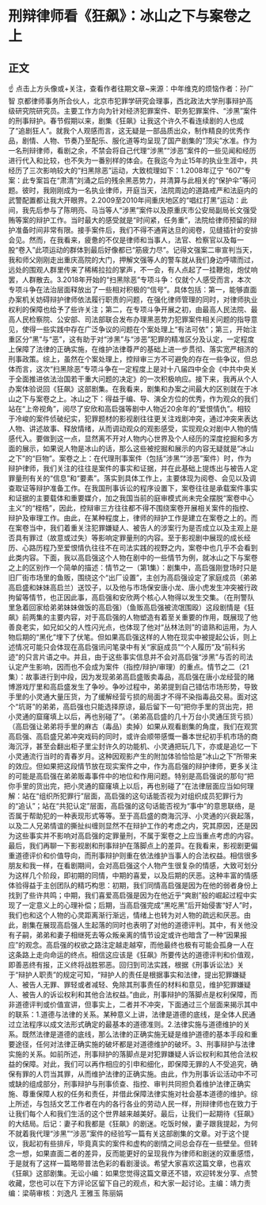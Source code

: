 # 刑辩律师看《狂飙》：冰山之下与案卷之上
## 正文
☝ 点击上方头像或+关注，查看作者往期文章~来源：中年维克的烦恼作者：孙广智 京都律师事务所合伙人，北京市犯罪学研究会理事，西北政法大学刑事辩护高级研究院研究员。主要工作方向为针对经济犯罪案件、职务犯罪案件、“涉黑”案件的刑事辩护。春节假期以来，剧集《狂飙》让我这个许久不看连续剧的人也成了“追剧狂人”。就我个人观感而言，这无疑是一部品质出众，制作精良的优秀作品，剧情、人物、节奏乃至配乐、服化道等均呈现了国产剧集的“顶尖”水准。作为一名刑辩律师，看剧之余，不禁会将自己代理“涉黑”“涉恶”案件的一些见闻和经历进行代入和比较，也不失为一番别样的体会。在我迄今为止15年的执业生涯中，共经历了三次影响较大的“扫黑除恶”运动，大致梳理如下：1.2008年辽宁 “607”专案：此专案旨在“肃清”刘涌之后的残余黑恶势力，并清算与此相关的“保护伞”等问题。彼时，我刚刚成为一名执业律师，开庭当天，法院周边的道路戒严和法庭内的武警配置都让我大开眼界。2.2009至2010年间重庆地区的“唱红打黑”运动：此间，我先后参与了陈明亮、马当等人“涉黑”案件以及原重庆市公安局副局长文强受贿等案的辩护工作。当时最大的感受就是“时间紧，任务重”，法院给律师预留的辩护准备时间非常有限。接手案件后，我们不得不通宵达旦的阅卷，见缝插针的安排会见。然而，在我看来，疲惫的不仅是律师和当事人，法官、检察官以及每一股“卷入”此项运动的群体到最后好像都已“筋疲力尽”。记得文强案二审宣判当天，我和师父刚刚走出重庆高院的大门，押解文强等人的警车就从我们身边呼啸而过，远处的围观人群里传来了稀稀拉拉的掌声，不一会，有人点起了一挂鞭炮，炮仗响罢，人群散去。3.2018年开始的“扫黑除恶”专项斗争：仅就个人感受而言，本次专项斗争在法治层面释放出了一些相对积极的“信号”。具体包括：第一，能够直面办案机关妨碍辩护律师依法履行职责的问题，在强化律师管理的同时，对律师执业权利的保障也给予了些许关注；第二，在专项斗争开展之初，由最高人民法院、最高人民检察院、公安部、司法部联合发布办理黑恶势力犯罪案件相关问题的指导意见，使得一些实践中存在广泛争议的问题在个案处理上“有法可依”；第三，开始注重区分“黑”与“恶”，这有助于对“涉黑”与“涉恶”犯罪的精准区分及认定，一定程度上保障了法律的正确实施，在维护法律尊严的基础上进一步贯彻、落实宽严相济的刑事政策。综上，虽然在个案处理上，控辩审三方不可避免的存在一些争议，但总体而言，这次“扫黑除恶”专项斗争在一定程度上是对十八届四中全会《中共中央关于全面推进依法治国若干重大问题的决定》的一次积极响应。接下来，我再从个人办案体验说回《狂飙》这部剧集。在我看来，剧集和办案之间最大的区别就在于冰山之下与案卷之上。冰山之下：得益于编、导、演全方位的优秀，作为观众的我们站在“上帝视角”，阅尽了安欣和高启强等剧中人物近20余年的“爱恨情仇”。相较于冷峻的案件侦破纪实，犯罪题材的影视剧往往更关注戏剧冲突，通过冲突来表达人物、讲述故事、释放情绪，从而调动观众的观影感受，实现观众对剧中人物的情感代入。要做到这一点，显然离不开对人物内心世界及个人经历的深度挖掘和多方面的展示，如果说人物是冰山的话，那么这些被挖掘和展示的内容无疑就是“冰山之下”的“巨物”。案卷之上：在代理刑事案件（包括“涉黑”“涉恶”案件）时，作为辩护律师，我们关注的往往是案件的事实和证据，并在此基础上提炼出与被告人定罪量刑有关的“信息”和“要素”。落实到具体工作上，主要体现为阅卷、会见以及调查取证等辩护准备工作。在我国刑事诉讼的程序设置下，案卷往往是承载案件事实和证据的主要载体和重要媒介，加之我国当前的庭审模式尚未完全摆脱“案卷中心主义”的“桎梏”，因此，控辩审三方往往都不得不围绕案卷开展相关案件的指控、辩护及审理工作。由此，在某种程度上，律师的辩护工作是建立在案卷之上的。而在案卷当中，我们着重关注犯罪嫌疑人、被告人的涉案行为是否成立以及主观上是否具有罪过（故意或过失）等影响定罪量刑的内容。至于影视剧中展现的成长经历、心路历程乃至爱恨情仇往往不在司法实践的视野之内，案卷中也几乎不会看到此类内容。下面，我以高启强这个人物在剧中的一些情节为例，就冰山之下与案卷之上的区别作一个简单的描述：情节之一（第1集）：剧集中，高启强刚登场时只是旧厂街市场里的鱼贩，围绕这个“出厂设置”，主创为高启强设定了家庭成员（弟弟高启盛和妹妹高启兰）送饺子，以及他与市场保安唐小龙、唐小虎发生冲突被行政拘留等情节，也正因此事，高启强和安欣两个核心人物得以发生交集。（在刑警队里急着回家给弟弟妹妹做饭的高启强）（鱼贩高启强被流氓围殴）这段剧情是《狂飙》前两集的主要内容，对于高启强的人物塑造有着至关重要的作用，既展现了他善良老实，如兄如父的人性闪光点，也体现了他对“丛林法则”的谙熟和运用，为人物后期的“黑化”埋下了伏笔。但如果高启强这样的人物在现实中被提起公诉，则上述情况可能只会体现在高启强讯问笔录中有关“家庭成员”“个人履历”及“前科劣迹”的只言片语之中。并且，由于这些事实信息并不会对高启强“涉黑”与否的司法认定产生影响，因而也不会成为案件（指控/辩护/审理）的重点。情节之二（21集）：故事进行到中段，因为发现弟弟高启盛贩卖毒品，高启强在唐小龙经营的赌博游戏厅里和高启盛发生了争吵。争吵过程中，弟弟提到自己错估市场形势，导致手里的小灵通大量压货，为了缓解经营亏损的局面才不得不染指毒品交易。面对这个“坑哥”的弟弟，高启强也只能选择原谅，最后留下一句“把你手里的货出完，把小灵通的窟窿填上以后，再也别碰了”。（弟弟高启盛的几十万台小灵通压货亏损）（高启强让弟弟将手里的麻古（毒品）卖掉）如果从观看剧集的角度，我们在观赏高启强、高启盛兄弟冲突戏码的同时，或许会顺带感慨一番本世纪初手机市场的商海沉浮，甚至会翻出柜子里尘封许久的功能机、小灵通把玩几下，亦或是追忆一下小灵通流行当时的青春岁月。这种因观影产生的附加体验恰恰是“冰山之下”所带来的效应。但如果把这段情节放在现实案件之中，作为高启强的辩护律师，更多关注的可能是高启强在弟弟贩毒事件中的地位和作用问题。特别是高启强说的那句“把你手里的货出完，把小灵通的窟窿填上以后，再也别碰了”在法律层面应当如何理解：站在“组织所犯罪行”层面，高启强的这句话能否视为对组织成员犯罪行为的“追认”；站在“共犯认定”层面，高启强的这句话能否视为“事中”的意思联络，是否属于帮助犯的一种表现形式等等。至于高启盛的商海沉浮、小灵通的兴衰起落，以及二人兄弟情谊的撕扯纠缠则显然不在辩护工作的考虑之内，究其原因，还是因为这些事实并不影响对高启强的定罪量刑，不属于案卷之上应当重点考虑的内容。最后，我们再聊一下影视剧和刑事辩护在落脚点上的差异。在我看来，影视剧更偏重道德评价和价值导向，而刑事辩护则重在依法维护当事人的合法权益。相信很多朋友和我一样，在看剧期间，会对高启强这个人物产生很复杂的情感，大致可划分为这样几个阶段，即初期的同情，中期的喜爱，以及后期的厌恶。这种丰富的情感体验得益于主创团队的精巧构思：初期，我们同情高启强是因为在他的弱者身份上找到了些许共鸣；中期，我们喜爱高启强是因为在他近乎“爽剧”般的崛起过程中实现了一定意义上的心理补偿；后期，当高启强完成“黑吃黑”后开始侵害“好人”时，我们也和这个人物的心灵距离渐行渐远，情绪上也转为对人物的疏远和厌恶。由此，剧集在展现高启强人生起落的同时也表明了对他的道德评判。其中，有关他没有子嗣，弟弟和妻子相继死去等众叛亲离的情节设定或许也暗含了一种“因果报应”的观念。高启强的权欲之路注定越走越窄，而他最终也极有可能会孤身一人在这条路上走向命运的终点。相信这应该是《狂飙》所要传达的道德评判和价值观，即善恶终有报，正义终将战胜邪恶。回归到司法实践，根据《刑事诉讼法》关于“辩护人职责”的规定可知，“辩护人的责任是根据事实和法律，提出犯罪嫌疑人、被告人无罪、罪轻或者减轻、免除其刑事责任的材料和意见，维护犯罪嫌疑人、被告人的诉讼权利和其他合法权益。”由此，刑事辩护的落脚点是权利保障，而非道德评判或价值宣讲，但事实上，二者并不冲突，下面通过三个层面来揭示其中的联系：1.道德与法律的关系。某种意义上讲，法律是道德的底线，是全体人民通过立法程序以成文法形式确定的最基本的道德准则。2.法律实施与道德维护的关系。既然法律是道德的底线，那么法律的正确实施无疑是维护道德的基本手段和重要途径，任何对法律正确实施的破坏都是对道德维护的破坏。3、刑事辩护与法律实施的关系。如前所述，刑事辩护的落脚点是对犯罪嫌疑人诉讼权利和其他合法权益的保障。对此，我们可以再作相应的引申和细化，即保障无罪的人不受追究，确保有罪的人罚当其罪，从而维护法律的正确实施。由此，作为刑事诉讼活动中不可或缺的组成部分，刑事辩护与刑事侦查、指控、审判共同担负着维护法律正确实施、尊重保障人权的任务和责任，并借此保障法律实施对社会基本道德的维护。综上所述，与包括文艺工作者在内的各行各业的劳动人民一样，刑辩律师也在致力于让我们每个人和我们生活的这个世界越来越美好。最后，让我们一起期待《狂飙》的大结局。后记：妻子和我都是《狂飙》的剧迷。吃饭时候，妻子跟我提起，为何不就着我代理“涉黑”“涉恶”案件的经验写一篇有关这部剧集的文章。对于这个提议，我起初有些排斥，毕竟真实的案件和虚构的剧情之间总会存在一些壁垒。但转念一想，如果直面二者的差异，反而能更好的呈现我作为律师和剧迷的双重感悟，于是就有了这样一篇略带普法色彩的看剧漫谈。希望大家喜欢这篇文章，也喜欢《狂飙》这部剧集。无讼小编：如果您觉得这篇文章还不错，欢迎转发分享、点赞收藏，您也可以在下方评论区留下自己的观点，和大家一起讨论。主编：靖力责编：梁萌审核：刘逸凡 王雅玉 陈丽娟